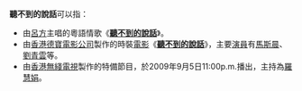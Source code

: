 '''聽不到的說話'''可以指：
*由[[呂方|呂方]]主唱的粵語情歌《'''[[聽不到的說話_(歌曲)|聽不到的說話]]'''》。
*由[[香港|香港]][[德寶電影公司|德寶電影公司]]製作的時裝[[電影|電影]]《'''[[聽不到的說話_(電影)|聽不到的說話]]'''》，主要[[演員|演員]]有[[馬斯晨|馬斯晨]]、[[劉青雲|劉青雲]]等。
*由[[香港|香港]][[無綫電視|無綫電視]]製作的特備節目，於2009年9月5日11:00p.m.播出，主持為[[羅慧娟|羅慧娟]]。
{{disambig|cat=六字消歧義}}